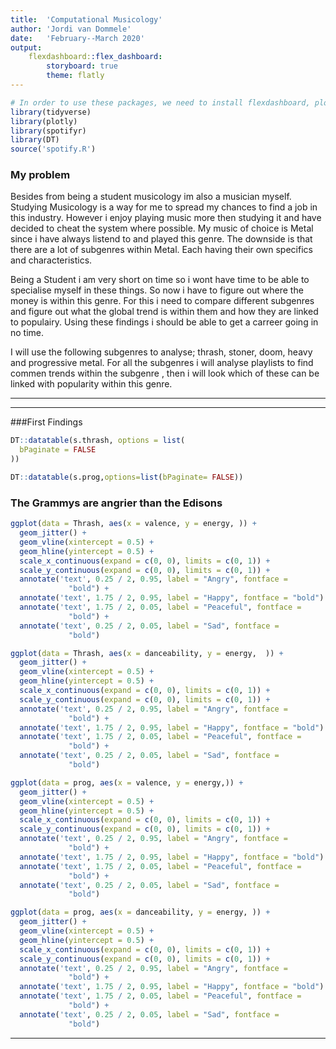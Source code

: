 ```yaml
---
title:  'Computational Musicology'
author: 'Jordi van Dommele'
date:   'February--March 2020'
output: 
    flexdashboard::flex_dashboard:
        storyboard: true
        theme: flatly
---
```


```r

# In order to use these packages, we need to install flexdashboard, plotly, and Cairo.
library(tidyverse)
library(plotly)
library(spotifyr)
library(DT)
source('spotify.R')
```

### My problem

Besides from being a student musicology im also a musician myself. Studying Musicology is a way for me to spread my chances to find a job in this industry. However i enjoy playing music more then studying it and have decided to cheat the system where possible. My music of choice is Metal since i have always listend to and played this genre. The downside is that there are a lot of subgenres within Metal. Each having their own specifics and characteristics. 

Being a Student i am very short on time so i wont have time to be able to specialise myself in these things. So now i have to figure out where the money is within this genre. For this i need to compare different subgenres and figure out what the global trend is within them and how they are linked to populairy. Using these findings i should be able to get a carreer going in no time.

I will use the following subgenres to analyse; thrash, stoner, doom, heavy and progressive metal. For all the subgenres i will analyse playlists to find commen trends within the subgenre , then i will look which of these can be linked with popularity within this genre.

***


-------------------------------------------------------------------------------------------

###First Findings

```r
DT::datatable(s.thrash, options = list(
  bPaginate = FALSE
))

DT::datatable(s.prog,options=list(bPaginate= FALSE))
```






### The Grammys are angrier than the Edisons

```r
ggplot(data = Thrash, aes(x = valence, y = energy, )) +
  geom_jitter() +
  geom_vline(xintercept = 0.5) +
  geom_hline(yintercept = 0.5) +
  scale_x_continuous(expand = c(0, 0), limits = c(0, 1)) +
  scale_y_continuous(expand = c(0, 0), limits = c(0, 1)) +
  annotate('text', 0.25 / 2, 0.95, label = "Angry", fontface =
             "bold") +
  annotate('text', 1.75 / 2, 0.95, label = "Happy", fontface = "bold") +
  annotate('text', 1.75 / 2, 0.05, label = "Peaceful", fontface =
             "bold") +
  annotate('text', 0.25 / 2, 0.05, label = "Sad", fontface =
             "bold")

ggplot(data = Thrash, aes(x = danceability, y = energy,  )) +
  geom_jitter() +
  geom_vline(xintercept = 0.5) +
  geom_hline(yintercept = 0.5) +
  scale_x_continuous(expand = c(0, 0), limits = c(0, 1)) +
  scale_y_continuous(expand = c(0, 0), limits = c(0, 1)) +
  annotate('text', 0.25 / 2, 0.95, label = "Angry", fontface =
             "bold") +
  annotate('text', 1.75 / 2, 0.95, label = "Happy", fontface = "bold") +
  annotate('text', 1.75 / 2, 0.05, label = "Peaceful", fontface =
             "bold") +
  annotate('text', 0.25 / 2, 0.05, label = "Sad", fontface =
             "bold")

ggplot(data = prog, aes(x = valence, y = energy,)) +
  geom_jitter() +
  geom_vline(xintercept = 0.5) +
  geom_hline(yintercept = 0.5) +
  scale_x_continuous(expand = c(0, 0), limits = c(0, 1)) +
  scale_y_continuous(expand = c(0, 0), limits = c(0, 1)) +
  annotate('text', 0.25 / 2, 0.95, label = "Angry", fontface =
             "bold") +
  annotate('text', 1.75 / 2, 0.95, label = "Happy", fontface = "bold") +
  annotate('text', 1.75 / 2, 0.05, label = "Peaceful", fontface =
             "bold") +
  annotate('text', 0.25 / 2, 0.05, label = "Sad", fontface =
             "bold")

ggplot(data = prog, aes(x = danceability, y = energy, )) +
  geom_jitter() +
  geom_vline(xintercept = 0.5) +
  geom_hline(yintercept = 0.5) +
  scale_x_continuous(expand = c(0, 0), limits = c(0, 1)) +
  scale_y_continuous(expand = c(0, 0), limits = c(0, 1)) +
  annotate('text', 0.25 / 2, 0.95, label = "Angry", fontface =
             "bold") +
  annotate('text', 1.75 / 2, 0.95, label = "Happy", fontface = "bold") +
  annotate('text', 1.75 / 2, 0.05, label = "Peaceful", fontface =
             "bold") +
  annotate('text', 0.25 / 2, 0.05, label = "Sad", fontface =
             "bold")
```

***

